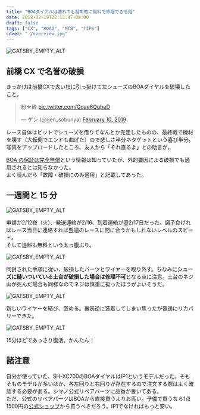 ---
title: "BOAダイアルは壊れても基本的に無料で修理できる話"
date: 2019-02-19T22:13:47+09:00
draft: false
tags: ["CX", "ROAD", "MTB", "TIPS"]
cover: "./overview.jpg"
---

![GATSBY_EMPTY_ALT](./overview.jpg)

## 前橋 CX で名誉の破損

きっかけは前橋CXで太い枝に引っ掛けて左シューズのBOAダイヤルを破壊したこと。

<blockquote class="twitter-tweet"><p lang="ja" dir="ltr">粉☆砕 <a href="https://t.co/Goae6QqbeD">pic.twitter.com/Goae6QqbeD</a></p>&mdash; ゲン (@gen_sobunya) <a href="https://twitter.com/gen_sobunya/status/1094467428623409154?ref_src=twsrc%5Etfw">February 10, 2019</a></blockquote>

レース自体はピットでシューズを借りてなんとか完走したものの、最終戦で機材を壊す（大転倒でエンドも曲げた）ので悲しさ半分ネタゲットという喜び半分。  
写真をアップロードしたところ、友人から「それ直るよ」との助言が。

[BOA の保証は完全無償](https://boa-japan-warranty.myshopify.com/)という情報は知っていたが、外的要因による破損でも適用されるとは知らなかった。  
よく読んだら「故障・破損にのみ適用」と記載してあった。

## 一週間と 15 分

![GATSBY_EMPTY_ALT](./nofee.jpg)

申請が2/12夜（火）、発送連絡が2/16、到着連絡が翌2/17日だった。調子良ければレース当日に連絡すれば翌週のレースに間に合うかもしれないレベルのスピード。  
そして送料も無料という太っ腹ぶり。

![GATSBY_EMPTY_ALT](./purged.jpg)

同封された手順に従い、破損したパーツとワイヤーを取り外す。ちなみに**シューズに縫いついている土台が破損した場合は修理不可**となる点に注意。土台のネジ山が死んだ場合も同様なのでネジは慎重に扱ったほうがよいそうだ。

![GATSBY_EMPTY_ALT](./knot.jpg)

新しいワイヤーを結び、嵌める。裏表逆に装着してしまい焦ったが普通にリカバリーできた。

![GATSBY_EMPTY_ALT](./repaired.jpg)

15分ほどであっさり復活。かんたん！

## 諸注意

自分が使っていた、SH-XC700のBOAダイヤルはIP1というモデルだった。そもそものモデルが多いほか、各左回りと右回りが存在するので注文する際はよく確認する必要がある。シマノ公式リペアパーツに品番が書いてある。  
ただ、公式のリペアパーツはBOAから直接買うよりお高い。予備で買うなら1点1500円の[公式ショップ](https://boa-spareparts-japan.myshopify.com/)から買うべきだろう。IP1でなければもっと安い。

<LinkBox isAmazonLink url="https://www.amazon.co.jp/dp/B07DWPRLLV/" />
